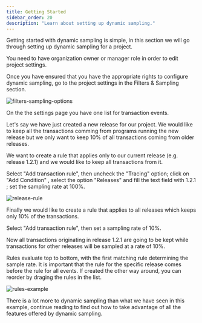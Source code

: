 ```yaml
---
title: Getting Started
sidebar_order: 20
description: "Learn about setting up dynamic sampling."
---
```


Getting started with dynamic sampling is simple, in this section we will go through setting up dynamic sampling for a project.

<Alert level="info" title="Note">

You need to have organization owner or manager role in order to edit project settings.

</Alert>

Once you have ensured that you have the appropriate rights to configure dynamic sampling, go to the project settings in the Filters & Sampling section.

![filters-sampling-options](filters-sampling-options-transactions.png)

<!-- This will be temporarily commented out until we enable the error rules again
![filters-sampling-options](filters-sampling-options.png)

On the the settings page you have two rule lists, one for error events and one for transaction events.

For now we'll just work with event rules, the top list.

Let's say we have just created a new release for our project. We would like to keep all the errors comming from programs running the new release but we only want to keep 10% of all errrors coming from older releases.

We want to create a rule that applies only to our current release (e.g. release 1.2.1) and we would like to keep all errors from it.

Select 'Add error rule', then select 'Match custom conditions' , select Category "Releases" and Matches: 1.2.1 ; set the sampling rate at 100%.

![release-rule](release-rule.png)

Finally we would like to create a rule that applies to all releases which keeps only 10% of the errors.

Select 'Add error rule', then select "Apply to all" and then set a sampling rate of 10%.

Now all errors originating in release 1.2.1 are going to be kept while errors for other releases will be sampled at a rate of 10%.
-->

On the the settings page you have one list for transaction events.

Let's say we have just created a new release for our project. We would like to keep all the transactions comming from programs running the new release but we only want to keep 10% of all transactions coming from older releases.

We want to create a rule that applies only to our current release (e.g. release 1.2.1) and we would like to keep all transactions from it.

Select "Add transaction rule", then uncheck the "Tracing" option; click on "Add Condition" , select the option "Releases" and fill the text field with 1.2.1 ; set the sampling rate at 100%.

![release-rule](release-rule-transaction.png)

Finally we would like to create a rule that applies to all releases which keeps only 10% of the transactions.

Select "Add transaction rule", then set a sampling rate of 10%.

Now all transactions originating in release 1.2.1 are going to be kept while transactions for other releases will be sampled at a rate of 10%.

<Alert level="info" title="Order of Precedence">

Rules evaluate top to bottom, with the first matching rule determining the sample rate. It is important that the rule for the specific release comes before the rule for all events. If created the other way around, you can reorder by draging the rules in the list.

</Alert>

<!-- This will be temporarily commented out until we enable the error rules again
![rules-example](rules-example.png)
-->

![rules-example](rules-example-transactions.png)

There is a lot more to dynamic sampling than what we have seen in this example, continue reading to find out how to take advantage of all the features offered by dynamic sampling.
